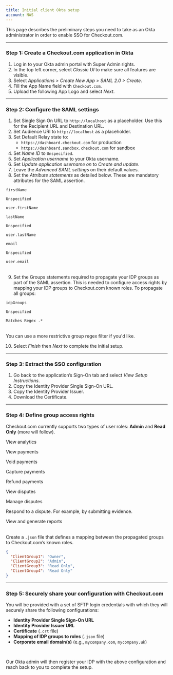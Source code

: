 ```yaml
--- 
title: Initial client Okta setup
account: NAS
---
```


This page describes the preliminary steps you need to take as an Okta administrator in order to enable SSO for Checkout.com.

---

### Step 1: Create a Checkout.com application in Okta

1. Log in to your Okta admin portal with Super Admin rights.
2. In the top left corner, select _Classic UI_ to make sure all features are visible.
3. Select _Applications > Create New App > SAML 2.0 > Create_.
4. Fill the App Name field with `Checkout.com`.
5. Upload the following App Logo and select _Next_.

---

### Step 2: Configure the SAML settings

1. Set Single Sign On URL to `http://localhost` as a placeholder. Use this for the Recipient URL and Destination URL.
2. Set Audience URI to `http://localhost` as a placeholder.
3. Set Default Relay state to:
    - `https://dashboard.checkout.com` for production
    - `https://dashboard.sandbox.checkout.com` for sandbox
4. Set _Name ID_ to `Unspecified`.
5. Set _Application username_ to your Okta username.
6. Set _Update application username on_ to _Create and update_.
7. Leave the _Advanced SAML settings_ on their default values.
8. Set the _Attribute statements_ as detailed below. These are mandatory attributes for the SAML assertion.

<Table>
<TableHead headers={['Name','Name format','Value']}/>
<TableBody>
<TableRow>
<TableCell>

`firstName`

</TableCell>
<TableCell>

`Unspecified`

</TableCell>
<TableCell>

`user.firstName`

</TableCell>
</TableRow>
<TableRow>
<TableCell>

`lastName`

</TableCell>
<TableCell>

`Unspecified`

</TableCell>
<TableCell>

`user.lastName`

</TableCell>
</TableRow>
<TableRow>
<TableCell>

`email`

</TableCell>
<TableCell>

`Unspecified`

</TableCell>
<TableCell>

`user.email`

</TableCell>
</TableRow>
</TableBody>
</Table>

9. Set the Groups statements required to propagate your IDP groups as part of the SAML assertion. This is needed to configure access rights by mapping your IDP groups to Checkout.com known roles. To propagate all groups:

<Table>
<TableHead headers={['Name','Name format','Value']}/>
<TableBody>
<TableRow>
<TableCell>

`idpGroups`

</TableCell>
<TableCell>

`Unspecified`

</TableCell>
<TableCell>

`Matches Regex .*`

</TableCell>
</TableRow>
</TableBody>
</Table>

<TipBox>

You can use a more restrictive group regex filter if you'd like.

</TipBox>

10. Select _Finish_ then _Next_ to complete the initial setup.

---

### Step 3: Extract the SSO configuration

1. Go back to the application’s Sign-On tab and select _View Setup Instructions_.
2. Copy the Identity Provider Single Sign-On URL.
3. Copy the Identity Provider Issuer.
4. Download the Certificate.

---

### Step 4: Define group access rights

Checkout.com currently supports two types of user roles: **Admin** and **Read Only** (more will follow).

<Table>
<TableHead headers={['Permission','Admin','Read only']}/>
<TableBody>
<TableRow>
<TableCell>

View analytics

</TableCell>
<TableCell>
<TableTicCell/>
</TableCell>
<TableCell>
<TableTicCell/>
</TableCell>
</TableRow>
<TableRow>
<TableCell>

View payments

</TableCell>
<TableCell>
<TableTicCell/>
</TableCell>
<TableCell>
<TableTicCell/>
</TableCell>
</TableRow>
<TableRow>
<TableCell>

Void payments

</TableCell>
<TableCell>
<TableTicCell/>
</TableCell>
<TableCell>
<TableTicCell type='error'/>
</TableCell>
</TableRow>
<TableRow>
<TableCell>

Capture payments

</TableCell>
<TableCell>
<TableTicCell/>
</TableCell>
<TableCell>
<TableTicCell type='error'/>
</TableCell>
</TableRow>
<TableRow>
<TableCell>

Refund payments

</TableCell>
<TableCell>
<TableTicCell/>
</TableCell>
<TableCell>
<TableTicCell type='error'/>
</TableCell>
</TableRow>
<TableRow>
<TableCell>

View disputes

</TableCell>
<TableCell>
<TableTicCell/>
</TableCell>
<TableCell>
<TableTicCell/>
</TableCell>
</TableRow>
<TableRow>
<TableCell>

Manage disputes

<InfoBox>

Respond to a dispute. For example, by submitting evidence.

</InfoBox>

</TableCell>
<TableCell>
<TableTicCell/>
</TableCell>
<TableCell>
<TableTicCell type='error'/>
</TableCell>
</TableRow>
<TableRow>
<TableCell>

View and generate reports

</TableCell>
<TableCell>
<TableTicCell/>
</TableCell>
<TableCell>
<TableTicCell/>
</TableCell>
</TableRow>
</TableBody>
</Table>

Create a `.json` file that defines a mapping between the propagated groups to Checkout.com’s known roles.

```json withBorder
{
  "ClientGroup1": "Owner",
  "ClientGroup2": "Admin",
  "ClientGroup3": "Read Only",
  "ClientGroup4": "Read Only"
}
```

---

### Step 5: Securely share your configuration with Checkout.com

You will be provided with a set of SFTP login credentials with which they will securely share the following configurations:

- **Identity Provider Single Sign-On URL**
- **Identity Provider Issuer URL**
- **Certificate** (`.crt` file)
- **Mapping of IDP groups to roles** (`.json` file)
- **Corporate email domain(s)** (e.g., `mycompany.com`, `mycompany.uk`)

<br/>

Our Okta admin will then register your IDP with the above configuration and reach back to you to complete the setup.